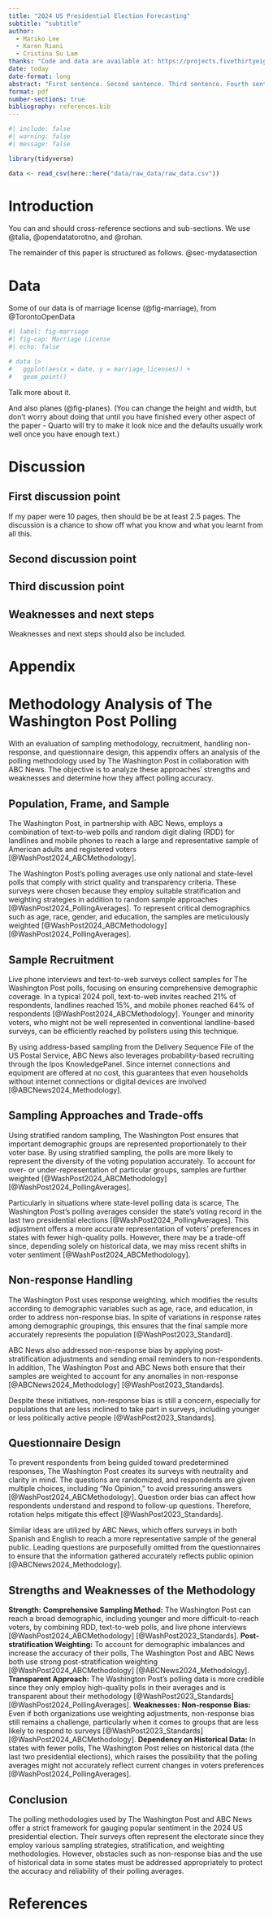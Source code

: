 ```yaml
---
title: "2024 US Presidential Election Forecasting"
subtitle: "subtitle"
author: 
  - Mariko Lee
  - Karen Riani
  - Cristina Su Lam
thanks: "Code and data are available at: https://projects.fivethirtyeight.com/polls/president-general/2024/national/"
date: today
date-format: long
abstract: "First sentence. Second sentence. Third sentence. Fourth sentence."
format: pdf
number-sections: true
bibliography: references.bib
---
```


```r
#| include: false
#| warning: false
#| message: false

library(tidyverse)

data <- read_csv(here::here("data/raw_data/raw_data.csv"))

```


# Introduction

You can and should cross-reference sections and sub-sections. We use @talia, @opendatatorotno, and @rohan.

The remainder of this paper is structured as follows. @sec-mydatasection



# Data {#sec-data}

Some of our data is of marriage license (@fig-marriage), from @TorontoOpenData

```r
#| label: fig-marriage
#| fig-cap: Marriage License
#| echo: false

# data |> 
#   ggplot(aes(x = date, y = marriage_licenses)) +
#   geom_point()

```

Talk more about it.

And also planes (@fig-planes). (You can change the height and width, but don't worry about doing that until you have finished every other aspect of the paper - Quarto will try to make it look nice and the defaults usually work well once you have enough text.)











# Discussion

## First discussion point {#sec-first-point}

If my paper were 10 pages, then should be be at least 2.5 pages. The discussion is a chance to show off what you know and what you learnt from all this. 

## Second discussion point

## Third discussion point

## Weaknesses and next steps

Weaknesses and next steps should also be included.

\newpage

\appendix

# Appendix {-}


# Methodology Analysis of The Washington Post Polling
With an evaluation of sampling methodology, recruitment, handling non-response, and questionnaire design, this appendix offers an analysis of the polling methodology used by The Washington Post in collaboration with ABC News. The objective is to analyze these approaches’ strengths and weaknesses and determine how they affect polling accuracy. 

## Population, Frame, and Sample
The Washington Post, in partnership with ABC News, employs a combination of text-to-web polls and random digit dialing (RDD) for landlines and mobile phones to reach a large and representative sample of American adults and registered voters [@WashPost2024_ABCMethodology]. 

The Washington Post's polling averages use only national and state-level polls that comply with strict quality and transparency criteria. These surveys were chosen because they employ suitable stratification and weighting strategies in addition to random sample approaches [@WashPost2024_PollingAverages]. To represent critical demographics such as age, race, gender, and education, the samples are meticulously weighted [@WashPost2024_ABCMethodology] [@WashPost2024_PollingAverages].

## Sample Recruitment
Live phone interviews and text-to-web surveys collect samples for The Washington Post polls, focusing on ensuring comprehensive demographic coverage. In a typical 2024 poll, text-to-web invites reached 21% of respondents, landlines reached 15%, and mobile phones reached 64% of respondents [@WashPost2024_ABCMethodology]. Younger and minority voters, who might not be well represented in conventional landline-based surveys, can be efficiently reached by pollsters using this technique. 

By using address-based sampling from the Delivery Sequence File of the US Postal Service, ABC News also leverages probability-based recruiting through the Ipos KnowledgePanel. Since internet connections and equipment are offered at no cost, this guarantees that even households without internet connections or digital devices are involved [@ABCNews2024_Methodology]. 

## Sampling Approaches and Trade-offs
Using stratified random sampling, The Washington Post ensures that important demographic groups are represented proportionately to their voter base. By using stratified sampling, the polls are more likely to represent the diversity of the voting population accurately. To account for over- or under-representation of particular groups, samples are further weighted [@WashPost2024_ABCMethodology] [@WashPost2024_PollingAverages].

Particularly in situations where state-level polling data is scarce, The Washington Post’s polling averages consider the state’s voting record in the last two presidential elections [@WashPost2024_PollingAverages]. This adjustment offers a more accurate representation of voters' preferences in states with fewer high-quality polls. However, there may be a trade-off since, depending solely on historical data, we may miss recent shifts in voter sentiment [@WashPost2024_ABCMethodology].

## Non-response Handling
The Washington Post uses response weighting, which modifies the results according to demographic variables such as age, race, and education, in order to address non-response bias. In spite of variations in response rates among demographic groupings, this ensures that the final sample more accurately represents the population [@WashPost2023_Standard].

ABC News also addressed non-response bias by applying post-stratification adjustments and sending email reminders to non-respondents. In addition, The Washington Post and ABC News both ensure that their samples are weighted to account for any anomalies in non-response [@ABCNews2024_Methodology] [@WashPost2023_Standards].

Despite these initiatives, non-response bias is still a concern, especially for populations that are less inclined to take part in surveys, including younger or less politically active people [@WashPost2023_Standards].

## Questionnaire Design
To prevent respondents from being guided toward predetermined responses, The Washington Post creates its surveys with neutrality and clarity in mind. The questions are randomized, and respondents are given multiple choices, including “No Opinion,” to avoid pressuring answers [@WashPost2024_ABCMethodology]. Question order bias can affect how respondents understand and respond to follow-up questions. Therefore, rotation helps mitigate this effect [@WashPost2023_Standards].

Similar ideas are utilized by ABC News, which offers surveys in both Spanish and English to reach a more representative sample of the general public. Leading questions are purposefully omitted from the questionnaires to ensure that the information gathered accurately reflects public opinion [@ABCNews2024_Methodology].

## Strengths and Weaknesses of the Methodology
**Strength:**
**Comprehensive Sampling Method:** The Washington Post can reach a broad demographic, including younger and more difficult-to-reach voters, by combining RDD, text-to-web polls, and live phone interviews [@WashPost2024_ABCMethodology] [@WashPost2023_Standards].
**Post-stratification Weighting:** To account for demographic imbalances and increase the accuracy of their polls, The Washington Post and ABC News both use strong post-stratification weighting [@WashPost2024_ABCMethodology] [@ABCNews2024_Methodology].
**Transparent Approach:** The Washington Post’s polling data is more credible since they only employ high-quality polls in their averages and is transparent about their methodology [@WashPost2023_Standards] [@WashPost2024_PollingAverages].
**Weaknesses:**
**Non-response Bias:** Even if both organizations use weighting adjustments, non-response bias still remains a challenge, particularly when it comes to groups that are less likely to respond to surveys [@WashPost2023_Standards] [@WashPost2024_ABCMethodology].
**Dependency on Historical Data:** In states with fewer polls, The Washington Post relies on historical data (the last two presidential elections), which raises the possibility that the polling averages might not accurately reflect current changes in voters preferences [@WashPost2024_PollingAverages].

## Conclusion
The polling methodologies used by The Washington Post and ABC News offer a strict framework for gauging popular sentiment in the 2024 US presidential election. Their surveys often represent the electorate since they employ various sampling strategies, stratification, and weighting methodologies. However, obstacles such as non-response bias and the use of historical data in some states must be addressed appropriately to protect the accuracy and reliability of their polling averages. 






\newpage


# References


